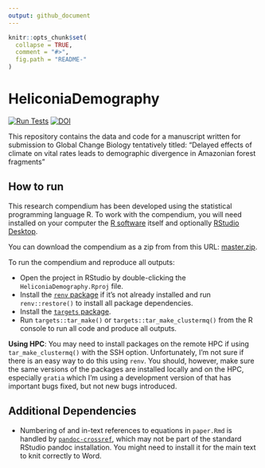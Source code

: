 ```yaml
---
output: github_document
---
```


<!-- README.md is generated from README.Rmd. Please edit that file -->

```r
knitr::opts_chunk$set(
  collapse = TRUE,
  comment = "#>",
  fig.path = "README-"
)
```

# HeliconiaDemography

<!-- badges: start -->

[![Run Tests](https://github.com/BrunaLab/HeliconiaDemography/actions/workflows/run-testthat.yaml/badge.svg)](https://github.com/BrunaLab/HeliconiaDemography/actions/workflows/run-testthat.yaml) [![DOI](https://zenodo.org/badge/289078614.svg)](https://zenodo.org/badge/latestdoi/289078614)


<!-- badges: end -->

This repository contains the data and code for a manuscript written for submission to Global Change Biology tentatively titled: "Delayed effects of climate on vital rates leads to demographic divergence in Amazonian forest fragments"

## How to run

This research compendium has been developed using the statistical programming language R.
To work with the compendium, you will need installed on your computer the [R software](https://cloud.r-project.org/) itself and optionally [RStudio Desktop](https://rstudio.com/products/rstudio/download/).

You can download the compendium as a zip from from this URL: [master.zip](/archive/master.zip).

To run the compendium and reproduce all outputs:

-   Open the project in RStudio by double-clicking the `HeliconiaDemography.Rproj` file.
-   Install the [`renv` package](https://rstudio.github.io/renv/articles/renv.html) if it's not already installed and run `renv::restore()` to install all package dependencies.
-   Install the [`targets` package](https://docs.ropensci.org/targets/).
-   Run `targets::tar_make()` or `targets::tar_make_clustermq()` from the R console to run all code and produce all outputs.

**Using HPC**:
You may need to install packages on the remote HPC if using `tar_make_clustermq()` with the SSH option.  Unfortunately, I'm not sure if there is an easy way to do this using `renv`. You should, however, make sure the same versions of the packages are installed locally and on the HPC, especially `gratia` which I'm using a development version of that has important bugs fixed, but not new bugs introduced.

## Additional Dependencies

-   Numbering of and in-text references to equations in `paper.Rmd` is handled by [`pandoc-crossref`](https://github.com/lierdakil/pandoc-crossref), which may not be part of the standard RStudio pandoc installation. You might need to install it for the main text to knit correctly to Word.

<!--
### Licenses
-->
<!-- **Text and figures :** [CC-BY-4.0](http://creativecommons.org/licenses/by/4.0/) -->

<!-- <!-- **Code :** See the [DESCRIPTION](DESCRIPTION) file -->

<!-- **Data :** [CC-0](http://creativecommons.org/publicdomain/zero/1.0/) attribution requested in reuse -->

